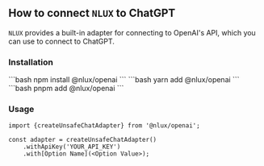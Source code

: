 
## How to connect `NLUX` to ChatGPT
`NLUX` provides a built-in adapter for connecting to OpenAI's API, which you can use to connect to ChatGPT.

### Installation

<Tabs groupId="package" queryString>
    <TabItem value="npm" label="NPM">
        ```bash
        npm install @nlux/openai
        ```
    </TabItem>
    <TabItem value="yarn" label="Yarn">
        ```bash
        yarn add @nlux/openai
        ```
    </TabItem>
    <TabItem value="pnpm" label="PNPM">
        ```bash
        pnpm add @nlux/openai
        ```
    </TabItem>
</Tabs>

### Usage

```tsx
import {createUnsafeChatAdapter} from '@nlux/openai';

const adapter = createUnsafeChatAdapter()
    .withApiKey('YOUR_API_KEY')
    .with[Option Name](<Option Value>);
```

